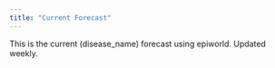 ```yaml
---
title: "Current Forecast"
---
```


This is the current (disease_name) forecast using epiworld.
Updated weekly.
